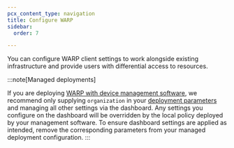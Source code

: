 ```yaml
---
pcx_content_type: navigation
title: Configure WARP
sidebar:
  order: 7

---
```



You can configure WARP client settings to work alongside existing infrastructure and provide users with differential access to resources.

:::note[Managed deployments]

If you are deploying [WARP with device management software](/cloudflare-one/connections/connect-devices/warp/deployment/mdm-deployment/), we recommend only supplying `organization` in your [deployment parameters](/cloudflare-one/connections/connect-devices/warp/deployment/mdm-deployment/parameters/) and managing all other settings via the dashboard. Any settings you configure on the dashboard will be overridden by the local policy deployed by your management software. To ensure dashboard settings are applied as intended, remove the corresponding parameters from your managed deployment configuration.
:::

<DirectoryListing />
